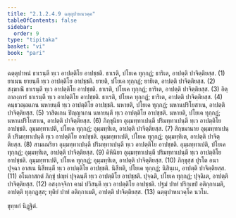 ```yaml
---
title: "2.1.2.4.9 ฉตฺตุปาหนวคฺค"
tableOfContents: false
sidebar:
  order: 9
type: "tipitaka"
basket: "vi"
book: "pari"
---
```



<DynamicBreadcrumb />

<Division number="239" book="pari">

<Paragraph number="968" book="pari">
ฉตฺตุปาหนํ ธาเรนฺตี ทฺเว อาปตฺติโย อาปชฺชติ. ธาเรติ, ปโยเค ทุกฺกฏํ; ธาริเต, อาปตฺติ ปาจิตฺติยสฺส. (1)
</Paragraph>

<Paragraph number="969" book="pari">
ยาเนน ยายนฺตี ทฺเว อาปตฺติโย อาปชฺชติ. ยายติ, ปโยเค ทุกฺกฏํ; ยายิเต, อาปตฺติ ปาจิตฺติยสฺส. (2)
</Paragraph>

<Paragraph number="970" book="pari">
สงฺฆาณิํ ธาเรนฺตี ทฺเว อาปตฺติโย อาปชฺชติ. ธาเรติ, ปโยเค ทุกฺกฏํ; ธาริเต, อาปตฺติ ปาจิตฺติยสฺส. (3)
</Paragraph>

<Paragraph number="971" book="pari">
อิตฺถาลงฺการํ ธาเรนฺตี ทฺเว อาปตฺติโย อาปชฺชติ. ธาเรติ, ปโยเค ทุกฺกฏํ; ธาริเต, อาปตฺติ ปาจิตฺติยสฺส. (4)
</Paragraph>

<Paragraph number="972" book="pari">
คนฺธวณฺณเกน นหายนฺตี ทฺเว อาปตฺติโย อาปชฺชติ. นหายติ, ปโยเค ทุกฺกฏํ; นหานปริโยสาเน, อาปตฺติ ปาจิตฺติยสฺส. (5)
</Paragraph>

<Paragraph number="973" book="pari">
วาสิตเกน ปิญฺญาเกน นหายนฺตี ทฺเว อาปตฺติโย อาปชฺชติ. นหายติ, ปโยเค ทุกฺกฏํ; นหานปริโยสาเน, อาปตฺติ ปาจิตฺติยสฺส. (6)
</Paragraph>

<Paragraph number="974" book="pari">
ภิกฺขุนิยา อุมฺมทฺทาเปนฺตี ปริมทฺทาเปนฺตี ทฺเว อาปตฺติโย อาปชฺชติ. อุมฺมทฺทาเปติ, ปโยเค ทุกฺกฏํ; อุมฺมทฺทิเต, อาปตฺติ ปาจิตฺติยสฺส. (7)
</Paragraph>

<Paragraph number="975" book="pari">
สิกฺขมานาย อุมฺมทฺทาเปนฺตี ปริมทฺทาเปนฺตี ทฺเว อาปตฺติโย อาปชฺชติ. อุมฺมทฺทาเปติ, ปโยเค ทุกฺกฏํ; อุมฺมทฺทิเต, อาปตฺติ ปาจิตฺติยสฺส. (8)
</Paragraph>

<Paragraph number="976" book="pari">
สามเณริยา อุมฺมทฺทาเปนฺตี ปริมทฺทาเปนฺตี ทฺเว อาปตฺติโย อาปชฺชติ. อุมฺมทฺทาเปติ, ปโยเค ทุกฺกฏํ; อุมฺมทฺทิเต, อาปตฺติ ปาจิตฺติยสฺส. (9)
</Paragraph>

<Paragraph number="977" book="pari">
คิหินิยา อุมฺมทฺทาเปนฺตี ปริมทฺทาเปนฺตี ทฺเว อาปตฺติโย อาปชฺชติ. อุมฺมทฺทาเปติ, ปโยเค ทุกฺกฏํ; อุมฺมทฺทิเต, อาปตฺติ ปาจิตฺติยสฺส. (10)
</Paragraph>

<Paragraph number="978" book="pari">
ภิกฺขุสฺส ปุรโต อนาปุจฺฉา อาสเน นิสีทนฺตี ทฺเว อาปตฺติโย อาปชฺชติ. นิสีทติ, ปโยเค ทุกฺกฏํ; นิสินฺเน, อาปตฺติ ปาจิตฺติยสฺส. (11)
</Paragraph>

<Paragraph number="979" book="pari">
อโนกาสกตํ ภิกฺขุํ ปญฺหํ ปุจฺฉนฺตี ทฺเว อาปตฺติโย อาปชฺชติ. ปุจฺฉติ, ปโยเค ทุกฺกฏํ; ปุจฺฉิเต, อาปตฺติ ปาจิตฺติยสฺส. (12)
</Paragraph>

<Paragraph number="980" book="pari">
อสงฺกจฺจิกา คามํ ปวิสนฺตี ทฺเว อาปตฺติโย อาปชฺชติ. ปฐมํ ปาทํ ปริกฺเขปํ อติกฺกาเมติ, อาปตฺติ ทุกฺกฏสฺส; ทุติยํ ปาทํ อติกฺกาเมติ, อาปตฺติ ปาจิตฺติยสฺส. (13)

</Paragraph>
</Division>

<Paragraph number="981" type="center" book="pari">
ฉตฺตุปาหนวคฺโค นวโม.

  
ขุทฺทกํ นิฏฺฐิตํ.
</Paragraph>